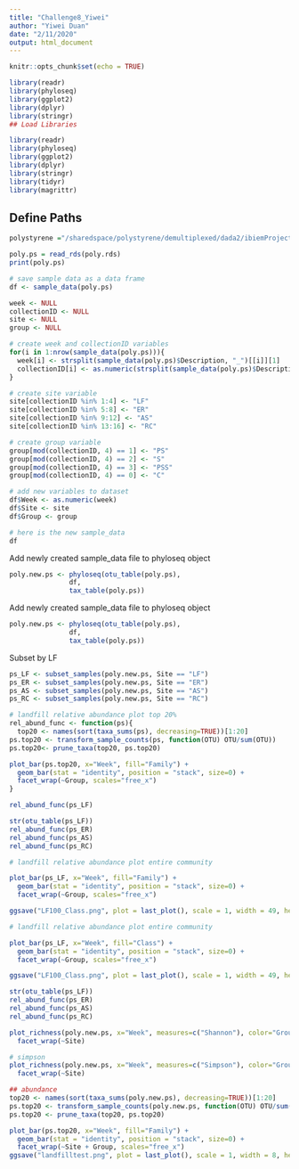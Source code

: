 ```yaml
---
title: "Challenge8_Yiwei"
author: "Yiwei Duan"
date: "2/11/2020"
output: html_document
---
```


```r
knitr::opts_chunk$set(echo = TRUE)
```

```r
library(readr)
library(phyloseq)
library(ggplot2)
library(dplyr)
library(stringr)
## Load Libraries

library(readr)
library(phyloseq)
library(ggplot2)
library(dplyr)
library(stringr)
library(tidyr)
library(magrittr)
```



## Define Paths
```r
polystyrene ="/sharedspace/polystyrene/demultiplexed/dada2/ibiemProject1_subset.rds"
```

```r
poly.ps = read_rds(poly.rds)
print(poly.ps)
```

```r
# save sample data as a data frame
df <- sample_data(poly.ps)

week <- NULL
collectionID <- NULL
site <- NULL
group <- NULL

# create week and collectionID variables
for(i in 1:nrow(sample_data(poly.ps))){
  week[i] <- strsplit(sample_data(poly.ps)$Description, "_")[[i]][1]
  collectionID[i] <- as.numeric(strsplit(sample_data(poly.ps)$Description, "_")[[i]][2])
}

# create site variable
site[collectionID %in% 1:4] <- "LF"
site[collectionID %in% 5:8] <- "ER"
site[collectionID %in% 9:12] <- "AS"
site[collectionID %in% 13:16] <- "RC"

# create group variable 
group[mod(collectionID, 4) == 1] <- "PS"
group[mod(collectionID, 4) == 2] <- "S"
group[mod(collectionID, 4) == 3] <- "PSS"
group[mod(collectionID, 4) == 0] <- "C"

# add new variables to dataset
df$Week <- as.numeric(week)
df$Site <- site
df$Group <- group

# here is the new sample_data
df

```

Add newly created sample_data file to phyloseq object
```r
poly.new.ps <- phyloseq(otu_table(poly.ps),
               df,
               tax_table(poly.ps))

```


Add newly created sample_data file to phyloseq object
```r
poly.new.ps <- phyloseq(otu_table(poly.ps),
               df,
               tax_table(poly.ps))

```

Subset by LF
```r
ps_LF <- subset_samples(poly.new.ps, Site == "LF")
ps_ER <- subset_samples(poly.new.ps, Site == "ER")
ps_AS <- subset_samples(poly.new.ps, Site == "AS")
ps_RC <- subset_samples(poly.new.ps, Site == "RC")

```

```r
# landfill relative abundance plot top 20% 
rel_abund_func <- function(ps){
  top20 <- names(sort(taxa_sums(ps), decreasing=TRUE))[1:20]
ps.top20 <- transform_sample_counts(ps, function(OTU) OTU/sum(OTU))
ps.top20<- prune_taxa(top20, ps.top20)

plot_bar(ps.top20, x="Week", fill="Family") + 
  geom_bar(stat = "identity", position = "stack", size=0) +
  facet_wrap(~Group, scales="free_x") 
}

rel_abund_func(ps_LF)

str(otu_table(ps_LF))
rel_abund_func(ps_ER)
rel_abund_func(ps_AS)
rel_abund_func(ps_RC)
```


```r
# landfill relative abundance plot entire community 

plot_bar(ps_LF, x="Week", fill="Family") + 
  geom_bar(stat = "identity", position = "stack", size=0) +
  facet_wrap(~Group, scales="free_x") 

```

```r
ggsave("LF100_Class.png", plot = last_plot(), scale = 1, width = 49, height =8.5, units = "in")
```

```r
# landfill relative abundance plot entire community 

plot_bar(ps_LF, x="Week", fill="Class") + 
  geom_bar(stat = "identity", position = "stack", size=0) +
  facet_wrap(~Group, scales="free_x") 

ggsave("LF100_Class.png", plot = last_plot(), scale = 1, width = 49, height =8.5, units = "in")
```

```r

str(otu_table(ps_LF))
rel_abund_func(ps_ER)
rel_abund_func(ps_AS)
rel_abund_func(ps_RC)
```






```r
plot_richness(poly.new.ps, x="Week", measures=c("Shannon"), color="Group") + theme_bw() +
  facet_wrap(~Site)
```

```r
# simpson
plot_richness(poly.new.ps, x="Week", measures=c("Simpson"), color="Group") + theme_bw() +
  facet_wrap(~Site)
```

```r
## abundance 
top20 <- names(sort(taxa_sums(poly.new.ps), decreasing=TRUE))[1:20]
ps.top20 <- transform_sample_counts(poly.new.ps, function(OTU) OTU/sum(OTU))
ps.top20 <- prune_taxa(top20, ps.top20)

plot_bar(ps.top20, x="Week", fill="Family") + 
  geom_bar(stat = "identity", position = "stack", size=0) +
  facet_wrap(~Site + Group, scales="free_x") 
ggsave("landfilltest.png", plot = last_plot(), scale = 1, width = 8, height = 11, units = c("in", "cm", "mm"))
```